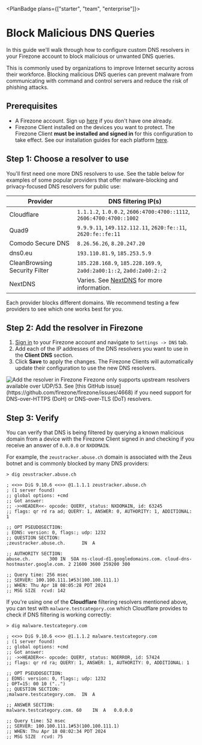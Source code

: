 
<PlanBadge plans={["starter", "team", "enterprise"]}>

# Block Malicious DNS Queries

</PlanBadge>

In this guide we'll walk through how to configure custom DNS resolvers in your
Firezone account to block malicious or unwanted DNS queries.

This is commonly used by organizations to improve Internet security across their
workforce. Blocking malicious DNS queries can prevent malware from communicating
with command and control servers and reduce the risk of phishing attacks.

## Prerequisites

- A Firezone account. Sign up [here](https://app.firezone.dev/sign_up) if you
  don't have one already.
- Firezone Client installed on the devices you want to protect. The Firezone
  Client **must be installed and signed in** for this configuration to take
  effect. See our installation guides for each platform [here](/kb/user-guides).

## Step 1: Choose a resolver to use

You'll first need one more DNS resolvers to use. See the table below for
examples of some popular providers that offer malware-blocking and
privacy-focused DNS resolvers for public use:

| Provider                      | DNS filtering IP(s)                                                  |
| ----------------------------- | -------------------------------------------------------------------- |
| Cloudflare                    | `1.1.1.2`, `1.0.0.2`, `2606:4700:4700::1112`, `2606:4700:4700::1002` |
| Quad9                         | `9.9.9.11`, `149.112.112.11`, `2620:fe::11`, `2620:fe::fe:11`        |
| Comodo Secure DNS             | `8.26.56.26`, `8.20.247.20`                                          |
| dns0.eu                       | `193.110.81.9`, `185.253.5.9`                                        |
| CleanBrowsing Security Filter | `185.228.168.9`, `185.228.169.9`, `2a0d:2a00:1::2`, `2a0d:2a00:2::2` |
| NextDNS                       | Varies. See [NextDNS](https://nextdns.io/) for more information.     |

<Alert color="warning">
  Each provider blocks different domains. We recommend
  testing a few providers to see which one works best for you.
</Alert>

## Step 2: Add the resolver in Firezone

1. [Sign in](https://app.firezone.dev) to your Firezone account and navigate to
   `Settings -> DNS` tab.
1. Add each of the IP addresses of the DNS resolvers you want to use in the
   **Client DNS** section.
1. Click **Save** to apply the changes. The Firezone Clients will automatically
   update their configuration to use the new DNS resolvers.

<Link
  href="/images/kb/use-cases/secure-dns/step2.png"
  target="_blank"
  rel="nofollow"
>
  <Image
    src="/images/kb/use-cases/secure-dns/step2.png"
    alt="Add the resolver in Firezone"
    width={1200}
    height={1200}
  />
</Link>

<Alert color="info">
  Firezone only supports upstream resolvers available over UDP/53. See
  [this GitHub issue](https://github.com/firezone/firezone/issues/4668) if you
  need support for DNS-over-HTTPS (DoH) or DNS-over-TLS (DoT) resolvers.
</Alert>

## Step 3: Verify

You can verify that DNS is being filtered by querying a known malicious domain
from a device with the Firezone Client signed in and checking if you receive an
answer of `0.0.0.0` or `NXDOMAIN`.

For example, the `zeustracker.abuse.ch` domain is associated with the Zeus
botnet and is commonly blocked by many DNS providers:

```
> dig zeustracker.abuse.ch

; <<>> DiG 9.10.6 <<>> @1.1.1.1 zeustracker.abuse.ch
; (1 server found)
;; global options: +cmd
;; Got answer:
;; ->>HEADER<<- opcode: QUERY, status: NXDOMAIN, id: 63245
;; flags: qr rd ra ad; QUERY: 1, ANSWER: 0, AUTHORITY: 1, ADDITIONAL: 1

;; OPT PSEUDOSECTION:
; EDNS: version: 0, flags:; udp: 1232
;; QUESTION SECTION:
;zeustracker.abuse.ch.		IN	A

;; AUTHORITY SECTION:
abuse.ch.		300	IN	SOA	ns-cloud-d1.googledomains.com. cloud-dns-hostmaster.google.com. 2 21600 3600 259200 300

;; Query time: 256 msec
;; SERVER: 100.100.111.1#53(100.100.111.1)
;; WHEN: Thu Apr 18 08:05:28 PDT 2024
;; MSG SIZE  rcvd: 142
```

If you're using one of the **Cloudflare** filtering resolvers mentioned above,
you can test with `malware.testcategory.com` which Cloudflare provides to check
if DNS filtering is working correctly:

```
> dig malware.testcategory.com

; <<>> DiG 9.10.6 <<>> @1.1.1.2 malware.testcategory.com
; (1 server found)
;; global options: +cmd
;; Got answer:
;; ->>HEADER<<- opcode: QUERY, status: NOERROR, id: 57424
;; flags: qr rd ra; QUERY: 1, ANSWER: 1, AUTHORITY: 0, ADDITIONAL: 1

;; OPT PSEUDOSECTION:
; EDNS: version: 0, flags:; udp: 1232
; OPT=15: 00 10 ("..")
;; QUESTION SECTION:
;malware.testcategory.com.	IN	A

;; ANSWER SECTION:
malware.testcategory.com. 60	IN	A	0.0.0.0

;; Query time: 52 msec
;; SERVER: 100.100.111.1#53(100.100.111.1)
;; WHEN: Thu Apr 18 08:02:34 PDT 2024
;; MSG SIZE  rcvd: 75
```

<SupportOptions />
